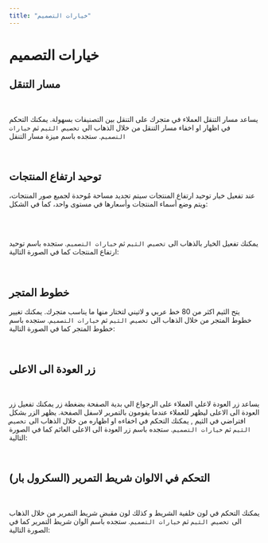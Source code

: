 ```yaml
---
title: "خيارات التصميم"
---
```




# خيارات التصميم


## مسار التنقل 



<br/>
<Screenshot src={Breadcrumbs} alt="مسار التنقل" />


يساعد مسار التنقل العملاء في متجرك على التنقل بين التصنيفات بسهولة. يمكنك التحكم في اظهار او اخفاء  مسار التنقل من خلال الذهاب الي `تخصيص الثيم` ثم `خيارات التصميم`. ستجده باسم ميزة مسار التنقل

<br/>

<Screenshot src={BreadcrumbsToggle} alt="مسار التنقل" />



## توحيد ارتفاع المنتجات

عند تفعيل خيار توحيد ارتفاع المنتجات سيتم تحديد مساحة مُوحدة لجميع صور المنتجات، ويتم وضع أسماء المنتجات وأسعارها في مستوى واحد، كما في الشكل:


<br/>

<Screenshot src={UniteProductHeight} alt="توحيد ارتفاع المنتجات" />

<br/>

يمكنك تفعيل الخيار بالذهاب الى `تخصيص الثيم` ثم `خيارات التصميم`. ستجده باسم  توحيد ارتفاع المنتجات كما في الصورة التالية:

<br/>
<Screenshot src={UniteProductHeightToggle} alt="توحيد ارتفاع المنتجات" />

## خطوط المتجر

يتح الثيم اكثر من 80 خط عربي و لاتيني لتختار منها ما يناسب متجرك. يمكنك تغيير خطوط المتجر من خلال الذهاب الى `تخصيص الثيم` ثم `خيارات التصميم`. ستجده باسم خطوط المتجر كما في الصورة التالية:

<br/>


<Screenshot src={storeFonts} alt="خطوط المتجر" />

## زر العودة الى الاعلى
<br/>


<Screenshot src={BackToTopDemo} alt="زر العودة الى الاعلى" />

يساعد زر العودة لاعلي العملاء على الرجواع الي بدية الصفحة بضغطة زر يمكنك تفعيل زر العودة الى الاعلى ليظهر للعملاء عندما يقومون بالتمرير لاسفل الصفحة. يظهر الزر بشكل افتراضي في الثيم , يمكنك التحكم في اخفاءه او اظهاره من خلال الذهاب الى `تخصيص الثيم` ثم `خيارات التصميم`. ستجده باسم زر العودة الى الاعلى العائم كما في الصورة التالية:

<br/>

<Screenshot src={BackToTopExplain} alt="زر العودة الى الاعلى" />

## التحكم في الالوان شريط التمرير (السكرول بار)
<br/>

<Screenshot src={ScrollBarDemo} alt="اسكرول بار" />

يمكنك التحكم في لون خلفية الشريط و كذلك لون مقبض شريط التمرير من خلال الذهاب الى `تخصيص الثيم` ثم `خيارات التصميم`. ستجده باسم الوان شريط التمرير كما في الصورة التالية:

<br/>
<Screenshot src={ScrollBarExplain} alt="اسكرول بار" />
